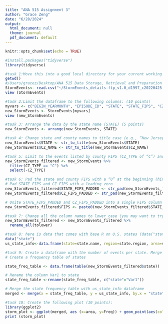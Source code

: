 ```yaml
---
title: "ANA 515 Assignment 3"
author: "Grace Zeng"
date: "6/28/2024"
output:
  html_document: null
  theme: journal
  pdf_document: default
---
```



```r
knitr::opts_chunk$set(echo = TRUE)

#install.packages("tidyverse")
library(tidyverse)
```


```r
#task 1:Move this into a good local directory for your current working directory and read and save it. (5 points)
getwd() 
#/Users/gracez/Desktop/ANA 515 Data Storage, Retrieval and Preparation 
StormEvents<- read.csv("~/StormEvents_details-ftp_v1.0_d1997_c20220425.csv")
view (StormEvents)
```

```r
#task 2:Limit the dataframe to the following columns: (10 points)
myvars <- c("BEGIN_YEARMONTH", "EPISODE_ID", "STATE", "STATE_FIPS", "CZ_NAME", "CZ_TYPE", "CZ_FIPS", "EVENT_TYPE")
new_StormEvents <- StormEvents[myvars]
view (new_StormEvents)
```

```r
#task 3: Arrange the data by the state name (STATE) (5 points) 
new_StormEvents <- arrange(new_StormEvents, STATE)

```

```r
#task 4: Change state and county names to title case (e.g., “New Jersey” instead of “NEW JERSEY”) 
new_StormEvents$STATE <- str_to_title(new_StormEvents$STATE)
new_StormEvents$CZ_NAME <- str_to_title(new_StormEvents$CZ_NAME)
```

```r
#task 5: Limit to the events listed by county FIPS (CZ_TYPE of “C”) and then remove the CZ_TYPE column (5 points) 
new_StormEvents_filtered <- new_StormEvents %>%
  filter(CZ_TYPE == "C") %>%
  select(-CZ_TYPE)
```

```r
#task 6: Pad the state and county FIPS with a “0” at the beginning (hint: there’s a function in stringr to do this) and then unite the two columns to make one FIPS column with the new state-county FIPS code (5 points) 
# Pad STATE_FIPS and CZ_FIPS with a leading zero
new_StormEvents_filtered$STATE_FIPS_PADDED <- str_pad(new_StormEvents_filtered$STATE_FIPS, width = 2, side = "left", pad = "0")
new_StormEvents_filtered$CZ_FIPS_PADDED <- str_pad(new_StormEvents_filtered$CZ_FIPS, width = 3, side = "left", pad = "0")

# Unite STATE_FIPS_PADDED and CZ_FIPS_PADDED into a single FIPS column
new_StormEvents_filtered$FIPS <- paste0(new_StormEvents_filtered$STATE_FIPS_PADDED, new_StormEvents_filtered$CZ_FIPS_PADDED)

```

```r
#task 7: Change all the column names to lower case (you may want to try the rename_all function for this) (5 points) 
new_StormEvents_filtered <- new_StormEvents_filtered %>%
  rename_all(tolower)
```

```r
#task 8: here is data that comes with base R on U.S. states (data("state")). Use that to create a dataframe with these three columns: state name, area, and region (5 points)
data("state")
us_state_info<-data.frame(state=state.name, region=state.region, area=state.area)
```

```r
#task 9: Create a dataframe with the number of events per state. Merge in the state information dataframe you just created in step 8. Remove any states that are not in the state information dataframe. (5 points) 
# Create a frequency table of states

state_freq_table <- data.frame(table(new_StormEvents_filtered$state))

# Rename the column Var1 to state
state_freq_table <-rename(state_freq_table, c("state"="Var1"))

# Merge the state frequency table with us_state_info dataframe
merged <- merge(x = state_freq_table, y = us_state_info, by.x = "state", by.y = "state")

```

```r
#task 10: Create the following plot (10 points):
library(ggplot2)
storm_plot <- ggplot(merged, aes (x=area, y=Freq)) + geom_point(aes(color=region))+labs(x= "Land area (square miles)", y ="# of storm events in 1997")
print (storm_plot)
```

